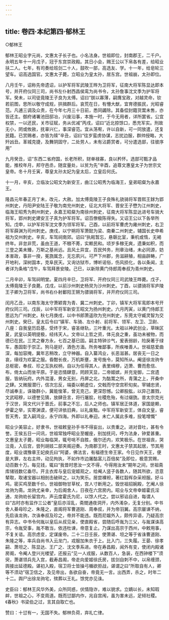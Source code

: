 ```yaml
---
---
---
```

title: 卷四·本纪第四·郁林王
---

○郁林王

郁林王昭业字元尚，文惠太子长子也。小名法身。世祖即位，封南郡王，二千户。永明五年十一月戊子，冠于东宫崇政殿。其日小会，赐王公以下帛各有差，给昭业扶二人。七年，有司奏给班剑二十人，鼓吹一部，高选友、学。十一年，给皂轮三望车。诏高选国官。文惠太子薨，立昭业为皇太孙，居东宫。世祖崩，太孙即位。

八月壬午，诏称先帝遗诏，以护军将军武陵王晔为卫将军，征南大将军陈显达即本号，并开府仪同三司，尚书左仆射西昌侯鸾为尚书令，太孙詹事沈文季为护军将军。癸未，以司徒竟陵王子良为太傅。诏曰“朕以寡薄，嗣膺宝政，对越灵命，钦若前图，思所以敬守成规，拱揖群后。哀荒在日，有懵大猷，宜育德振民，光昭睿范。凡逋三调及众责，在今年七月三十日前，悉同蠲除。其备偿封籍货鬻未售，亦皆还主。御府诸署池田邸冶，兴废沿事，本施一时，于今无用者，详所罢省。公宜权禁，一以还民，关市征赋，务从优减”丙戌，诏曰“近北掠馀口，悉充军实。刑故无小，罔或攸赦，抚辜兴仁，事深睿范。宜从荡宥，许以自新，可一同放遣，还复民籍。已赏赐者，亦皆为赎”辛丑，诏曰“往岁蛮虏协谋，志扰边服，群帅授略，大歼凶丑。革城克捷，及舞阴固守，二处劳人，未有沾爵赏者，可分遣选部，往彼序用”

九月癸丑，诏“东西二省府国，长老所积，财单禄寡，良以矜怀。选部可甄才品能，推校年月，邦守邑丞，随宜量处，以贫为先”辛酉，追尊文惠皇太子为世宗文皇帝。冬十月壬寅，尊皇太孙太妃为皇太后，立皇后何氏。

十一月，辛亥，立临汝公昭文为新安王，曲江公昭秀为临海王，皇弟昭粲为永嘉王。

隆昌元年春正月丁未，改元，大赦。加太傅竟陵王子良殊礼骁骑将军晋熙王銶为郢州刺史，丹阳尹安陆王子敬为南兖州刺史，征北大将军、晋安王子懋为江州刺史，临海王昭秀为荆州刺史，永嘉王昭粲为南徐州刺史，征南大将军陈显达进号车骑大将军，郢州刺史建安王子真为护军将军。诏百僚极陈得失。又诏王公以下各举所知。戊申，以护军将军沈文季为领军将军。己酉，以前将军曹虎为雍州刺史，右卫将军薛渊为司州刺史。庚戌，以宁朔将军萧懿为梁、南秦二州刺史，辅国长史申希祖为交州刺史。辛亥，车驾祠南郊。诏曰“执耜暂忘，悬磬比室，秉机或惰，无褐终年。非怠非荒，虽由王道，不稂不莠，实赖民和。顷岁多稼无爽，遗秉如积，而三登之美未臻，万斯之基尚远。且风土异宜，百民舛务，刑章治绪，未必同源，妨本害政，事非一揆，冕旒属念，无忘夙兴。可严下州郡，务滋耕殖，相亩辟畴，广开地利，深树国本，克阜民天。又询访狱市，博听谣俗，伤风损化，各以条闻，主者详为条格”戊午，车驾拜景安陵。己巳，以新除黄门侍郎周奉叔为青州刺史。

二月辛卯，车驾祠明堂。夏四月辛巳，卫将军、开府仪同三司武陵王晔薨。戊子，太傅竟陵王子良薨。戊戌，以前沙州刺史杨炅为沙州刺史。丁酉，以骠骑将军庐陵王子卿为卫将军，尚书右仆射鄱阳王锵为骠骑将军，并开府仪同三司。

闰月乙丑，以南东海太守萧颖胄为青、冀二州刺史。丁卯，镇军大将军鸾即本号开府仪同三司。戊辰，以中军将军新安王昭文为扬州刺史。六月丙寅，以黄门侍郎王思远为广州刺史。秋七月庚戌，以中书郎萧遥欣为兖州刺史，东莞太守臧灵智为交州刺史。癸巳，皇太后令曰“镇军、车骑、左仆射、前将军、领军、左卫、卫尉、八座：自我皇历启基，受终于宋，睿圣继轨，三叶重光。太祖以神武创业，草昧区夏，武皇以英明提极，经纬天人。文帝以上哲之资，体元良之重，虽功未被物，而德已在民。三灵之眷方永，七百之基已固。嗣主特钟沴气，爰表弱龄，险戾著于绿车，愚固彰于崇正。狗马是好，酒色方湎。所务唯鄙事，所疾唯善人。世祖慈爱曲深，每加容掩，冀年志稍改，立守神器。自入纂鸿业，长恶滋甚。居丧无一日之哀，缞绖为欢宴之服。昏酣长夜，万机斯壅，发号施令，莫知所从。阉竖徐龙驹专总枢密，奉叔、珍之互执权柄，自以为任得其人，表里缉穆，迈萧、曹而愈信、布，倚太山而坐平原。于是恣情肆意，罔顾天显，二帝姬嫔，并充宠御，二宫遗服，皆纳玩府。内外混漫，男女无别，丹屏之北，为酤鬻之所，青蒲之上，开桑中之肆。又微服潜行，信次忘反，端委以朝虚位，交戟而守空宫积旬矣。宰辅忠贤，尽诚奉主，诛锄群小，冀能悛革，曾无克己，更深怨憾。公卿股肱，以异己置戮，文武昭穆，以德誉见猜，放肆丑言，将行屠脍，社稷危殆，有过缀旒。昔太宗克光于汉世，简文代兴于晋氏，前事之不忘，后人之师也。镇军居正体道，家国是赖，伊霍之举，实寄渊谟，便可详依旧典，以礼废黜。中军将军新安王，体自文皇，睿哲天秀，宜入嗣鸿业，永宁四海。外即以礼奉迎。未亡人属此多难，投笔增慨”

昭业少美容止，好隶书，世祖敕皇孙手书不得妄出，以贵重之。进对音吐，甚有令誉。王侯五日一问讯，世祖常独呼昭业至幄座，别加抚问，呼为法身，钟爱甚重。文惠皇太子薨，昭业每临哭，辄号咷不自胜，俄尔还内，欢笑极乐。在世祖丧，哭泣竟，入后宫，尝列胡妓二部夹阁迎奏。为南郡王时，文惠太子禁其起居，节其用度，昭业谓豫章王妃庾氏曰“阿婆，佛法言，有福德生帝王家。今日见作天王，便是大罪，左右主帅，动见拘执，不如作市边屠酤富儿百倍矣”及即位，极意赏赐，动百数十万。每见钱，辄曰“我昔时思汝一文不得，今得用汝未”期年之间，世祖斋库储钱数亿垂尽。开主衣库与皇后宠姬观之，给阉人竖子各数人，随其所欲，恣意辇取，取诸宝器以相剖击破碎之，以为笑乐。居尝裸袒，著红縠裈杂采袒服。好斗鸡，密买鸡至数千价。世祖御物甘草杖，宫人寸断用之。毁世祖招婉殿，乞阉人徐龙驹为斋。龙驹尤亲幸，为后阁舍人，日夜在六宫房内。昭业与文帝幸姬霍氏淫通，龙驹劝长留宫内，声云度霍氏为尼，以馀人代之。尝以邪谄自进，每谓人曰“古时亦有监作三公者”皇后亦淫乱，斋閤通夜洞开，内外淆杂，无复分别。中书舍人綦母珍之、朱隆之，直阁将军曹道刚、周奉叔，并为帝羽翼。高宗屡谏不纳，先启诛龙驹，次诛奉叔及珍之，帝并不能违。既而尼媪外入，颇传异语，乃疑高宗有异志。中书令何胤以皇后从叔见亲，使直殿省，尝随后呼胤为三父，与胤谋诛高宗，令胤受事，胤不敢当，依违杜谏，帝意复止。乃谋出高宗于西州，中敕用事，不复关谘。高宗虑变，定谋废帝。二十二日壬辰，使萧谌、坦之等于省诛曹道刚、朱隆之等，率兵自尚书入云龙门，戎服加朱衣于上。比入门，三失履。王晏、徐孝嗣、萧坦之、陈显达、王广之、沈文季系进。帝在寿昌殿，闻外有变，使闭内殿诸房阁，令阉人登兴光楼望，还报云“见一人戎服，从数百人，急装，在西钟楼下”须臾，萧谌领兵先入宫，截寿昌阁，帝走向爱姬徐氏房，拔剑自刺不中，以帛缠颈，舆接出延德殿。谌初入殿，宿卫将士皆操弓楯欲拒战，谌谓之曰“所取自有人，卿等不须动”宿卫信之，及见帝出，各欲自奋，帝竟无一言。出西弄，杀之，时年二十二。舆尸出徐龙驹宅，殡葬以王礼。馀党亦见诛。

史臣曰：郁林王风华外美，众所同惑，伏情隐诈，难以貌求。立嫡以长，未知瑕衅，世祖之心，不变周道。既而愆鄙内作，兆自宫闱，虽为害未远，足倾社稷。《春秋》书梁伯之过，言其自取亡也。

赞曰：十愆有一，无国不失。郁林负荷，弃礼亡律。


